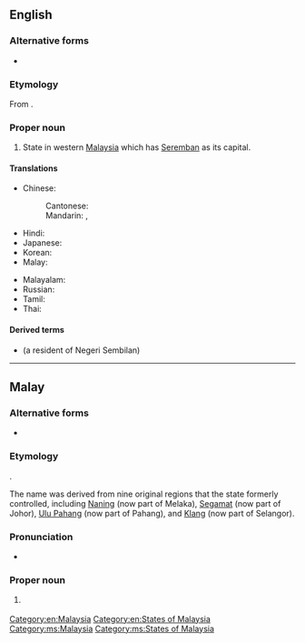 ==English==
{{wikipedia}}

===Alternative forms===
* {{l|en|N9}}

===Etymology===
From {{der|en|ms|Negeri Sembilan}}.

===Proper noun===
{{en-proper noun|head=Negeri Sembilan}}

# State in western [[Malaysia]] which has [[Seremban]] as its capital.

====Translations====
{{trans-top|state in Malaysia}}
* Chinese:
*: Cantonese: {{t+|yue|森美蘭|tr=sam1 mei5 laan4}}
*: Mandarin: {{t+|cmn|森美蘭}}, {{t+|cmn|森美兰|tr=Sēnměilán}}
* Hindi: {{t|hi|नेगेरी सेमबिलान}}
* Japanese: {{t|ja|ヌグリ・スンビラン}}
* Korean: {{t|ko|느그리슴빌란주}}
* Malay: {{t|ms|Negeri Sembilan}}
{{trans-mid}}
* Malayalam: {{t|ml|നെഗേരി സെമ്പിലാൻ}}
* Russian: {{t|ru|Негери́-Семби́лан}}
* Tamil: {{t|ta|நெகிரி செம்பிலான்}}
* Thai: {{t|th|เนอเกอรีเซิมบีลัน}}
{{trans-bottom}}

====Derived terms====
* {{l|en|Negeri Sembilanite}} (a resident of Negeri Sembilan)

[[Category:en:Malaysia]]
[[Category:en:States of Malaysia]]

----

==Malay==
{{wikipedia|lang=ms}}

===Alternative forms===
* {{l|ms|N9}}

===Etymology===
{{compound|ms|negeri|gloss1=state|sembilan|gloss2=nine}}.

The name was derived from nine original regions that the state formerly controlled, including [[w:Naning|Naning]] (now part of Melaka), [[w:Segamat|Segamat]] (now part of Johor), [[w:Bera District|Ulu Pahang]] (now part of Pahang), and [[w:Kuala Langat District|Klang]] (now part of Selangor).

===Pronunciation===
* {{IPA|ms|/ˈnəɡəri səmbiˈlan/}}

===Proper noun===
{{ms-proper noun|head=[[negeri|Negeri]] [[sembilan|Sembilan]]|j=نݢري سمبيلن}}

# {{l|en|Negeri Sembilan}} {{qualifier|state in Malaysia}}

[[Category:ms:Malaysia]]
[[Category:ms:States of Malaysia]]